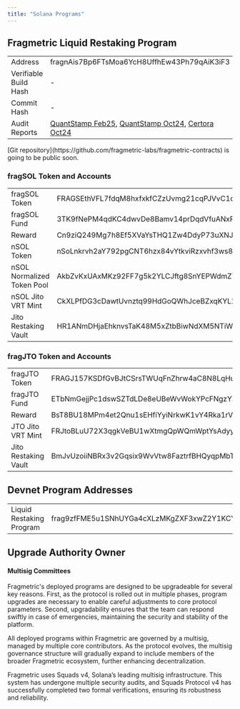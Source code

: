 ```yaml
---
title: "Solana Programs"
---
```


## Fragmetric Liquid Restaking Program

|                       |                                                                                                                                                                                                                                                                                                                        |
|-----------------------|------------------------------------------------------------------------------------------------------------------------------------------------------------------------------------------------------------------------------------------------------------------------------------------------------------------------|
| Address                    | fragnAis7Bp6FTsMoa6YcH8UffhEw43Ph79qAiK3iF3                                                                                                                                                                                                                                                                            |
| Verifiable Build Hash | -                                                                                                                                                                                                                                                                                                                      |
| Commit Hash           | -                                                                                                                                                                                                                                                                                                                      |
| Audit Reports         | [QuantStamp Feb25](https://fragmetric-assets.s3.ap-northeast-2.amazonaws.com/audit-25-02-quantstamp.pdf), [QuantStamp Oct24](https://fragmetric-assets.s3.ap-northeast-2.amazonaws.com/audit-24-10-quantstamp.pdf), [Certora Oct24](https://fragmetric-assets.s3.ap-northeast-2.amazonaws.com/audit-24-10-certora.pdf) |

<Info>
  [Git repository](https://github.com/fragmetric-labs/fragmetric-contracts) is going to be public soon.
</Info>

### fragSOL Token and Accounts

|                            |                                              |
|----------------------------|----------------------------------------------|
| fragSOL Token              | FRAGSEthVFL7fdqM8hxfxkfCZzUvmg21cqPJVvC1qdbo |
| fragSOL Fund               | 3TK9fNePM4qdKC4dwvDe8Bamv14prDqdVfuANxPeiryb |
| Reward                     | Cn9ziQ249Mg7h8Ef5XVaYsTHQ1Zw4DdyP73uXNJKZwAV |
| nSOL Token                 | nSoLnkrvh2aY792pgCNT6hzx84vYtkviRzxvhf3ws8e  |
| nSOL Normalized Token Pool | AkbZvKxUAxMKz92FF7g5k2YLCJftg8SnYEPWdmZTt3mp |
| nSOL Jito VRT Mint         | CkXLPfDG3cDawtUvnztq99HdGoQWhJceBZxqKYL2TUrg |
| Jito Restaking Vault       | HR1ANmDHjaEhknvsTaK48M5xZtbBiwNdXM5NTiWhAb4S |

### fragJTO Token and Accounts

|                      |                                              |
|----------------------|----------------------------------------------|
| fragJTO Token        | FRAGJ157KSDfGvBJtCSrsTWUqFnZhrw4aC8N8LqHuoos |
| fragJTO Fund         | ETbNmGejjPc1dswSZTdLDe8eUBeWvWokYPcFNgzYX9jj |
| Reward               | BsT8BU18MPm4et2Qnu1sEHfiYyiNrkwK1vY4Rka1rVU8 |
| JTO Jito VRT Mint    | FRJtoBLuU72X3qgkVeBU1wXtmgQpWQmWptYsAdyyu3qT |
| Jito Restaking Vault | BmJvUzoiiNBRx3v2Gqsix9WvVtw8FaztrfBHQyqpMbTd |

## Devnet Program Addresses
|                         |                                   |
| ----------------------------------- | ------------------------------------------- |
| Liquid Restaking Program | frag9zfFME5u1SNhUYGa4cXLzMKgZXF3xwZ2Y1KCYTQ |


## Upgrade Authority Owner

#### Multisig Committees

Fragmetric's deployed programs are designed to be upgradeable for several key reasons. First, as the protocol is rolled out in multiple phases, program upgrades are necessary to enable careful adjustments to core protocol parameters. Second, upgradability ensures that the team can respond swiftly in case of emergencies, maintaining the security and stability of the platform.

All deployed programs within Fragmetric are governed by a multisig, managed by multiple core contributors. As the protocol evolves, the multisig governance structure will gradually expand to include members of the broader Fragmetric ecosystem, further enhancing decentralization.

Fragmetric uses Squads v4, Solana’s leading multisig infrastructure. This system has undergone multiple security audits, and Squads Protocol v4 has successfully completed two formal verifications, ensuring its robustness and reliability.
